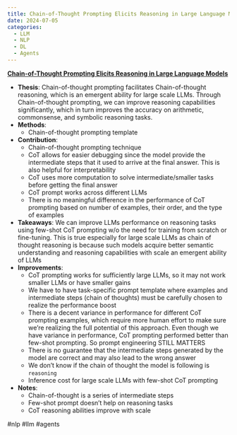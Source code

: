 ```yaml
---
title: Chain-of-Thought Prompting Elicits Reasoning in Large Language Models
date: 2024-07-05
categories:
  - LLM
  - NLP
  - DL
  - Agents
---
```

**[Chain-of-Thought Prompting Elicits Reasoning in Large Language Models](http://arxiv.org/abs/2201.11903)**

- **Thesis**: Chain-of-thought prompting facilitates Chain-of-thought
reasoning, which is an emergent ability for large scale LLMs. Through
Chain-of-thought prompting, we can improve reasoning capabilities
significantly, which in turn improves the accuracy on arithmetic, commonsense,
and symbolic reasoning tasks.
- **Methods**:
    - Chain-of-thought prompting template
- **Contribution**:
    - Chain-of-thought prompting technique
    - CoT allows for easier debugging since the model provide the intermediate
      steps that it used to arrive at the final answer. This is also helpful
    for interpretability
    - CoT uses more computation to solve intermediate/smaller tasks before
    getting the final answer
    - CoT prompt works across different LLMs
    - There is no meaningful difference in the performance of CoT prompting
    based on number of examples, their order, and the type of examples
- **Takeaways**: We can improve LLMs performance on reasoning tasks using
few-shot CoT prompting w/o the need for training from scratch or fine-tuning.
This is true especially for large scale LLMs as chain of thought reasoning is
because such models acquire better semantic understanding and reasoning
capabilities with scale
an emergent ability of LLMs
- **Improvements**:
    - CoT prompting works for sufficiently large LLMs, so it may not work
    smaller LLMs or have smaller gains
    - We have to have task-specific prompt template where examples and
    intermediate steps (chain of thoughts) must be carefully chosen to realize
    the performance boost
    - There is a decent variance in performance for different CoT prompting
    examples, which require more human effort to make sure we're realizing the
    full potential of this approach. Even though we have variance in
    performance, CoT prompting performed better than few-shot prompting. So
    prompt engineering STILL MATTERS
    - There is no guarantee that the intermediate steps generated by the model
      are correct and may also lead to the wrong answer
    - We don't know if the chain of thought the model is following is `reasoning`
    - Inference cost for large scale LLMs with few-shot CoT prompting
- **Notes**:
    - Chain-of-thought is a series of intermediate steps
    - Few-shot prompt doesn't help on reasoning tasks
    - CoT reasoning abilities improve with scale

#nlp #llm #agents
